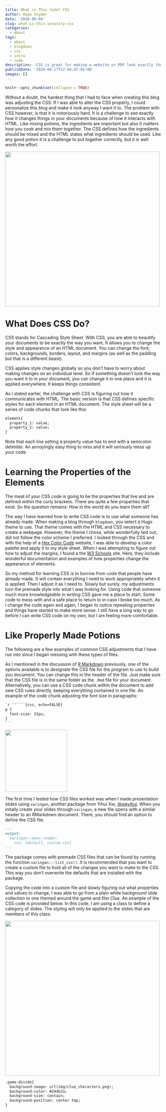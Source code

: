 ```yaml
---
title: What is This Code? CSS
author: Hope Snyder
date: '2020-09-04'
slug: what-is-this-insanity-css
categories:
  - About
tags:
  - about
  - blogdown
  - css
  - intro
  - code
description: 'CSS is great for making a website or PDF look exactly the way you want.  But it can be a bit of a pain to figure out.  Hopefully this will help you get started.'
publishDate: '2020-08-17T12:04:47-05:00'
images: []
---
```


```r
knitr::opts_chunk$set(collapse = TRUE)
```

Without a doubt, the hardest thing that I had to face when creating this blog was adjusting the CSS.  If I was able to alter the CSS properly, I could personalize this blog and make it look anyway I want it to.  The problem with CSS however, is that it is notoriously hard.  It is a challenge to see exactly how it changes things in your documents because of how it interacts with HTML.  Like mixing potions, the ingredients are important but also it matters how you cook and mix them together.  The CSS defines how the ingredients should be mixed and the HTML states what ingredients should be used.  Like any good potion it is a challenge to put together correctly, but it is well worth the effort.

<img src="/image/potions.jpg" width=500 class="center"/>

# What Does CSS Do?

CSS stands for Cascading Style Sheet.  With CSS, you are able to beautify your documents to be exactly the way you want. It allows you to change the style and appearance of an HTML document.  You can change the font, colors, backgrounds, borders, layout, and margins (as well as the padding but that is a different beast).  

CSS applies style changes globally so you don't have to worry about making changes on an individual level.  So if something doesn't look the way you want it to in your document, you can change it in one place and it is applied everywhere.  It keeps things consistent.

As I stated earlier, the challenge with CSS is figuring out how it communicates with HTML.  The basic version is that CSS defines specific styles for each element in an HTML document.  The style sheet will be a series of code chunks that look like this:

```markdown
element{
  property_1: value;
  property_2: value;
}
```

Note that each line setting a property value has to end with a semicolon delimiter.  An annoyingly easy thing to miss and it will seriously mess up your code.  

# Learning the Properties of the Elements

The meat of your CSS code is going to be the properties that live and are defined within the curly brackets.  There are quite a few properties that exist.  So the question remains: How in the world do you learn them all?

The way I have learned how to write CSS code is to use what someone has already made.  When making a blog through `blogdown`, you select a Hugo theme to use.  That theme comes with the HTML and CSS necessary to create a webpage.  However, the theme I chose, while wonderfully laid out, did not follow the color scheme I preferred.  I looked through the CSS and with the help of a [Hex Color Code](https://www.colorhexa.com/) website, I was able to develop a color palette and apply it to my style sheet.  When I was attempting to figure out how to adjust the margins, I found a the [W3 Schools](https://www.w3schools.com/css/default.asp) site.  Here, they include wonderful documentation and examples of how properties change the appearance of elements.  

So my method for learning CSS is to borrow from code that people have already made.  It will contain everything I need to work appropriately when it is applied.  Then I adjust it as I need to.  Slowly but surely, my adjustments turn the premade style into what I was looking for.  Using code that someone much more knowledgeable in writing CSS gave me a place to start.  Some code to mess with and a safe place to return to in case I broke too much.  As I change the code again and again, I began to notice repeating properties and things have started to make more sense.  I still have a long way to go before I can write CSS code on my own, but I am feeling more comfortable.

# Like Properly Made Potions

The following are a few examples of common CSS adjustments that I have run into since I began messing with these types of files.

As I mentioned in the discussion of [R Markdown](https://realmagic.netlify.app/posts/r-markdown-introduction/) previously, one of the options available is to designate the CSS file for the program to use to build you document.  You can change this in the header of the file.  Just make sure that the CSS file is in the same folder as the `.Rmd` file for your document.  Alternatively, you can use a CSS code chunk within the document to add new CSS rules directly, keeping everything contained in one file. An example of the code chunk adjusting the font size in paragraphs:

````markdown
`r ''````{css, echo=FALSE}
p {
  font-size: 32px;
}
```
````

<img src="/image/xaringan_hex.png" width=200 class="center"/>

The first time I tested how CSS files worked was when I made presentation slides using `xaringan`, another package from Yihui Xie, [@xieyihui](https://twitter.com/xieyihui). When you initally create your slides through `xaringan`, a new file opens with a similar header to an RMarkdown document.  There, you should find an option to define the CSS file.  

```markdown
---
output:
  xaringan::moon_reader:
    css: [default, custom.css]
---
```

The package comes with premade CSS files that can be found by running the function `xaringan:::list_css()`.  It is recommended that you want to create a custom file to hold all of the changes you want to make to the CSS.  This way you don't overwrite the defaults that are installed with the package.

Copying the code into a custom file and slowly figuring out what properties and values to change, I was able to go from a plain white background slide collection to one themed around the game and film *Clue*.  An example of the CSS code is provided below.  In this code, I am using a class to define a category of slides.  The styling will only be applied to the slides that are members of this class.

<img src="/image/clue_chars.png" width=500 class="center"/>

```markdown
.game-divide{
  background-image: url(img/clue_characters.png);
  background-color: #244b2a;
  background-size: contain;
  background-position: center top;
}
```

